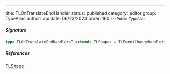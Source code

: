 ---
title: TLOnTranslateEndHandler
status: published
category: editor
group: TypeAlias
author: api
date: 06/23/2023
order: 160
---<Small>Public TypeAlias</Small>




##### Signature


```ts
type TLOnTranslateEndHandler<T extends TLShape> = TLEventChangeHandler<T>
```

##### References

[TLShape](/gen/tlschema/TLShape-type)

